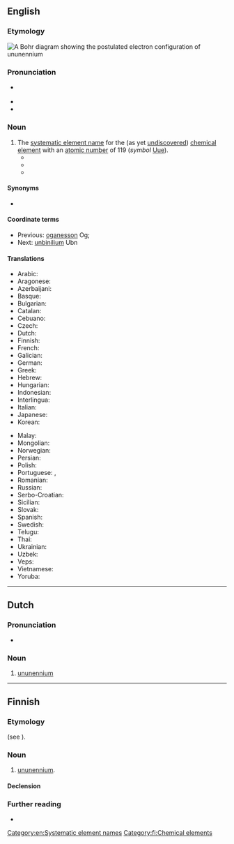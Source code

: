 ==English==
{{wikipedia}}
{{was wotd|2018|January|19}}

===Etymology===
[[File:Electron shell 119 Ununennium.svg|thumb|A [[w:Bohr model|Bohr diagram]] showing the [[postulate#Verb|postulated]] [[electron configuration]] of ununennium]]
{{w|Systematic element name}}

===Pronunciation===
* {{a|RP|GA}} {{IPA|en|/uːnuːnˈɛniːəm/}}
* {{audio|en|En-ununennium.oga|Audio (RP, GA)}}
* {{hyphenation|en|un|un|enn|i|um}}

===Noun===
{{en-noun|?}}

# The [[systematic element name]] for the (as yet [[undiscovered]]) [[chemical element]] with an [[atomic number]] of 119 (''symbol'' [[Uue]]).
#* {{quote-book|en|author=John Emsley|authorlink=John Emsley|chapter=The Elements (A–Z)|title=Nature’s Building Blocks: An A–Z Guide to the Elements|location=Oxford|publisher={{w|Oxford University Press}}|year=2001|year_published=2002 printing|page=468|pageurl=https://books.google.com/books?id=Yhi5X7OwuGkC&pg=PA468|isbn=978-0-19-850341-5|passage=Element 119: '''Ununennium''' (Uue) This has yet to be reported. From its position in the periodic table, in group 1 below francium, this element should have the physical properties of an alkali metal and, were it long-lived enough, the element should display the singly-charged ion M{{sup|+}} as its most favoured chemical state.}}
#* {{quote-book|en|author=Steven Comas|chapter=10|title=The Trojan Horse Cloud|location=Bloomington, Ind.|publisher={{w|AuthorHouse}}|year=2007|page=77|pageurl=https://books.google.com/books?id=UunrNLbuBawC&pg=PA77|isbn=978-1-4259-9541-6|passage="[…] Clemson had element 119 and somehow it attached itself to the oxygen atoms on Earth. The commission wants this element 119 to be called '''Ununennium''' based on the element number, one, one, and nine." / Sandi speaks into the telephone, "That is ridiculous! Can't you change the name of the element to the person that found the gas cloud back at SETI, Rich Tolt?" / "I can make a recommendation to the rest of the commission, but rarely do they change names. The names for the next ten elements have been chosen based on the element number and the Latin names of that number to make it easier for the world."}}
#* {{quote-book|en|author=Darrell D. Ebbing|author2=Steven D. Gammon|chapter=Atoms, Molecules, and Ions|title=General Chemistry|edition=11th|location=Boston, Mass.|publisher=[[w:Cengage|Cengage Learning]]|year=2017|page=46|pageurl=https://books.google.com/books?id=BnccCgAAQBAJ&pg=PA46|isbn=978-1-305-58034-3|passage=Our question at the beginning of this essay was "are there more elements to be discovered?" The next elements would be '''ununennium''' (atomic number 119) and unbinilium (atomic number 120). The problems in trying to produce these elements by accelerating an ion beam into a target are the short half-lives of possible target elements and the extended times required for a successful observation of a new element. So far, elements 119 and 120 have eluded discovery. But you can expect that scientists will continue to search for new elements.}}

====Synonyms====
* {{l|en|eka-francium}}

====Coordinate terms====
* Previous: [[oganesson]] Og;
* Next: [[unbinilium]] Ubn

====Translations====
{{trans-top|chemical element}}
* Arabic: {{t|ar|أُونُون إِينْيُوم|tr=ʾunun ʾinyum|m}}
* Aragonese: {{t|an|ununennio|m}}
* Azerbaijani: {{t|az|ununennium}}
* Basque: {{t|eu|ununennio}}
* Bulgarian: {{t|bg|унуне́нний|m}}
* Catalan: {{t+|ca|ununenni|m}}
* Cebuano: {{t|ceb|ununennium}}
* Czech: {{t|cs|ununennium}}
* Dutch: {{t+|nl|ununennium|n}}
* Finnish: {{t+|fi|ununennium}}
* French: {{t+|fr|ununennium|m}}
* Galician: {{t|gl|ununennio|m}}
* German: {{t+|de|Ununennium|n}}
* Greek: {{t|el|ουνουνέννιο|n}}
* Hebrew: {{t|he|אונונניום}}
* Hungarian: {{t|hu|ununennium}}
* Indonesian: {{t|id|ununenium}}
* Interlingua: {{t|ia|ununennium}}
* Italian: {{t+|it|ununennio|m}}
* Japanese: {{t|ja|ウンウンエンニウム|tr=un'un'enniumu}}
* Korean: {{t|ko|우누넨늄}}
{{trans-mid}}
* Malay: {{t|ms|ununenium}}
* Mongolian: {{t|mn|унунени}}
* Norwegian: {{t|no|ununennium}}
* Persian: {{t|fa|آن‌ان‌نیوم}}
* Polish: {{t|pl|ununennium|m}}
* Portuguese: {{t|pt|ununénio|m}} {{q|Portugal}}, {{t|pt|ununênio|m}} {{q|Brazil}}
* Romanian: {{t|ro|ununenniu|n}}
* Russian: {{t|ru|унунэ́нний|m}}
* Serbo-Croatian: {{t|sh|унуненијум}}
* Sicilian: {{t|scn|ununenniu}}
* Slovak: {{t|sk|ununennium}}
* Spanish: {{t|es|ununenio|m}}
* Swedish: {{t|sv|ununennium}}
* Telugu: {{t|te|ఉనునెన్నియం}}
* Thai: {{t|th|อูนอูนเอนเนียม}}
* Ukrainian: {{t|uk|унуне́нній|m}}
* Uzbek: {{t|uz|ununenniy}}
* Veps: {{t|vep|ununennii}}
* Vietnamese: {{t|vi|ununenni}}
* Yoruba: {{t|yo|ununennium}}
{{trans-bottom}}

[[Category:en:Systematic element names]]

----

==Dutch==
{{elements|nl|Uue|oganesson|Og|unbinilium|Ubn}}

===Pronunciation===
* {{audio|nl|Nl-ununennium.ogg|Audio}}

===Noun===
{{nl-noun|n|-|-}}

# [[#English|ununennium]]

----

==Finnish==

===Etymology===
{{internationalism|fi}} (see {{cog|en|ununennium}}).

===Noun===
{{head|fi|noun}}

# [[#English|ununennium]].

====Declension====
{{fi-decl-risti|n=sg|ununennium|||a|i=0}}

===Further reading===
* {{pedia|lang=fi}}

[[Category:fi:Chemical elements]]
